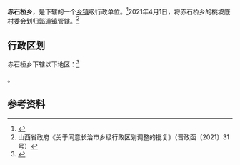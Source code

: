 {{中国乡级行政区|14/04/31/207/000}}

'''赤石桥乡'''，是{{PRC admin/fullname|14/04/31/207/000|3}}下辖的一个[[乡镇|乡镇]]级行政单位。<ref>{{PRC admin/ref sgc|{{PRC admin/parent|14/04/31/207/000}}}}</ref>2021年4月1日，将赤石桥乡的桃坡底村委会划归[[郭道镇|郭道镇]]管辖。<ref>山西省政府《关于同意长治市乡级行政区划调整的批复》（晋政函〔2021〕31号）</ref>

== 行政区划 ==

赤石桥乡下辖以下地区：<ref>{{PRC admin/ref sgc|14/04/31/207/000}}</ref>

{{PRC admin/children|14/04/31/207/000}}。

== 参考资料 ==

{{reflist}}

{{PRC admin/navcat|14/04/31/207/000}}